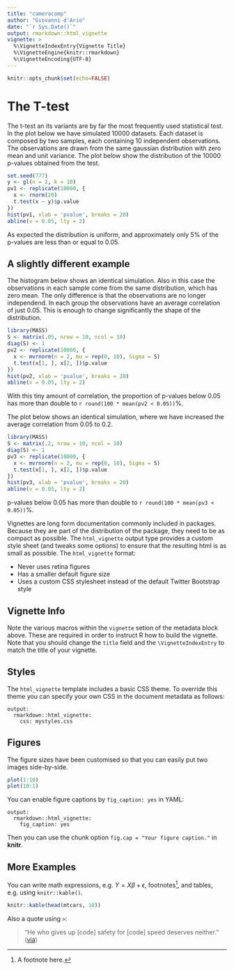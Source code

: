 ```yaml
---
title: "cameracomp"
author: "Giovanni d'Ario"
date: "`r Sys.Date()`"
output: rmarkdown::html_vignette
vignette: >
  %\VignetteIndexEntry{Vignette Title}
  %\VignetteEngine{knitr::rmarkdown}
  %\VignetteEncoding{UTF-8}
---
```

```r
knitr::opts_chunk$set(echo=FALSE)
```


# The T-test

The t-test an its variants are by far the most frequently used statistical test. In the plot below we have simulated 10000 datasets. Each dataset is composed by two samples, each containing 10 independent observations. The observations are drawn from the same gaussian distribution with zero mean and unit variance. The plot below show the distribution of the 10000 p-values obtained from the test.

```r
set.seed(777)
y <- gl(n = 2, k = 10)
pv1 <- replicate(10000, {
  x <- rnorm(20)
  t.test(x ~ y)$p.value
})
hist(pv1, xlab = 'pvalue', breaks = 20)
abline(v = 0.05, lty = 2)
```

As expected the distribution is uniform, and approximately only 5% of the p-values are less than or equal to 0.05.

## A slightly different example

The histogram below shows an identical simulation. Also in this case the observations in each sample come from the same distribution, which has zero mean. The only difference is that the observations are no longer independend. In each group the observations have an average correlation of just 0.05. This is enough to change significantly the shape of the distribution.

```r
library(MASS)
S <- matrix(.05, nrow = 10, ncol = 10)
diag(S) <- 1
pv2 <- replicate(10000, {
  x <- mvrnorm(n = 2, mu = rep(0, 10), Sigma = S)
  t.test(x[1, ], x[2, ])$p.value
})
hist(pv2, xlab = 'pvalue', breaks = 20)
abline(v = 0.05, lty = 2)
```

With this tiny amount of correlation, the proportion of p-values below 0.05 has more than double to `r round(100 * mean(pv2 < 0.05))`%.

The plot below shows an identical simulation, where we have increased the average correlation from 0.05 to 0.2.

```r
library(MASS)
S <- matrix(.2, nrow = 10, ncol = 10)
diag(S) <- 1
pv3 <- replicate(10000, {
  x <- mvrnorm(n = 2, mu = rep(0, 10), Sigma = S)
  t.test(x[1, ], x[2, ])$p.value
})
hist(pv3, xlab = 'pvalue', breaks = 20)
abline(v = 0.05, lty = 2)
```

p-values below 0.05 has more than double to `r round(100 * mean(pv3 < 0.05))`%.



Vignettes are long form documentation commonly included in packages. Because they are part of the distribution of the package, they need to be as compact as possible. The `html_vignette` output type provides a custom style sheet (and tweaks some options) to ensure that the resulting html is as small as possible. The `html_vignette` format:

- Never uses retina figures
- Has a smaller default figure size
- Uses a custom CSS stylesheet instead of the default Twitter Bootstrap style

## Vignette Info

Note the various macros within the `vignette` setion of the metadata block above. These are required in order to instruct R how to build the vignette. Note that you should change the `title` field and the `\VignetteIndexEntry` to match the title of your vignette.

## Styles

The `html_vignette` template includes a basic CSS theme. To override this theme you can specify your own CSS in the document metadata as follows:

    output: 
      rmarkdown::html_vignette:
        css: mystyles.css

## Figures

The figure sizes have been customised so that you can easily put two images side-by-side. 

```r
plot(1:10)
plot(10:1)
```

You can enable figure captions by `fig_caption: yes` in YAML:

    output:
      rmarkdown::html_vignette:
        fig_caption: yes

Then you can use the chunk option `fig.cap = "Your figure caption."` in **knitr**.

## More Examples

You can write math expressions, e.g. $Y = X\beta + \epsilon$, footnotes^[A footnote here.], and tables, e.g. using `knitr::kable()`.

```r
knitr::kable(head(mtcars, 10))
```

Also a quote using `>`:

> "He who gives up [code] safety for [code] speed deserves neither."
([via](https://twitter.com/hadleywickham/status/504368538874703872))
